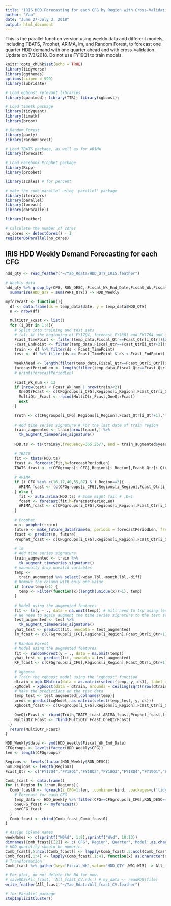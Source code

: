 ```yaml
---
title: "IRIS HDD Forecasting for each CFG by Region with Cross-Validation"
author: "Yao"
date: "June 27-July 3, 2018"
output: html_document
---
```


This is the parallel function version using weekly data and different models, including TBATS, Prophet, ARIMA, lm, and Random Forest, to forecast one quarter HDD demand with one quarter ahead and with cross-validation.
Update on 7/3/2018. Do not use FY19Q1 to train models.

```r
knitr::opts_chunk$set(echo = TRUE)
library(tidyverse)
library(ggthemes)
options(scipen = 999)
library(lubridate)

# Load egboost relevant libraries
library(quantmod); library(TTR); library(xgboost);

# Load timetk package
library(tidyquant)
library(timetk)
library(broom)

# Random Forest
library(party)
library(randomForest)

# Load TBATS package, as well as for ARIMA
library(forecast)

# Load Facebook Prophet package
library(Rcpp)
library(prophet)

library(scales) # for percent

# make the code parallel using 'parallel' package
library(iterators)
library(parallel)
library(foreach)
library(doParallel)

library(feather)
 
# Calculate the number of cores
no_cores <- detectCores() - 1
registerDoParallel(no_cores)
```

## IRIS HDD Weekly Demand Forecasting for each CFG

```r
hdd_qty <- read_feather("~/Yao_Rdata/HDD_QTY_IRIS.feather")

# Weekly data
hdd_qty %>% group_by(CFG, RGN_DESC, Fiscal_Wk_End_Date,Fiscal_Wk,Fiscal_Qtr) %>%
  summarise(HDD_QTY = sum(PART_QTY)) -> HDD_Weekly
```

```r
myforecast <- function(){
  df <- data.frame(ds = temp_data$date, y = temp_data$HDD_QTY)
  n <- nrow(df)
  
  MultiQtr_Fcast <- list()
  for (i_Qtr in 1:4){
    # Split into training and test sets
    # i=1: At the beginning of FY17Q4, forecast FY18Q1 and FY17Q4 and only calculate the accuracy of FY18Q1
    Fcast_TimePoint <- filter(temp_data,Fiscal_Qtr==Fcast_Qtr[i_Qtr])$date[1]
    Fcast_EndPoint <- filter(temp_data,Fiscal_Qtr==Fcast_Qtr[i_Qtr+2])$date[1]
    train <- df %>% filter(ds < Fcast_TimePoint)
    test <- df %>% filter(ds >= Fcast_TimePoint & ds < Fcast_EndPoint)
    
    WeekAhead <- length(filter(temp_data,Fiscal_Qtr==Fcast_Qtr[i_Qtr])$date)
    forecastPeriodLen <- length(filter(temp_data,Fiscal_Qtr==Fcast_Qtr[i_Qtr+1])$date) + WeekAhead
    # print(forecastPeriodLen)
    
    Fcast_Wk_num <- 13
    if (nrow(test) < Fcast_Wk_num | nrow(train)<2){ 
      OneQtrFcast <- c(CFGgroups[i_CFG],Regions[i_Region],Fcast_Qtr[i_Qtr+1],rep(NA,Fcast_Wk_num+1))
      MultiQtr_Fcast <- rbind(MultiQtr_Fcast,OneQtrFcast)
      next
    }
    
    Truth <- c(CFGgroups[i_CFG],Regions[i_Region],Fcast_Qtr[i_Qtr+1],'Truth',tail(test$y,Fcast_Wk_num))
    
    # Add time series signature # For the last date of train region
    train_augmented <- train[nrow(train),] %>%
      tk_augment_timeseries_signature()
    
    HDD.ts <- ts(train$y,frequency=365.25/7, end = train_augmented$year+train_augmented$yday/365.25)
    
    # TBATS
    fit <- tbats(HDD.ts)
    fcast <- forecast(fit,h=forecastPeriodLen)
    TBATS_fcast <- c(CFGgroups[i_CFG],Regions[i_Region],Fcast_Qtr[i_Qtr+1],'TBATS',tail(fcast$mean,Fcast_Wk_num))
    
    # ARIMA
    if (i_CFG %in% c(16,17,40,55,87) & i_Region==3){
      ARIMA_fcast <- (c(CFGgroups[i_CFG],Regions[i_Region],Fcast_Qtr[i_Qtr+1],'ARIMA',rep(NA,Fcast_Wk_num)))
    } else {
      fit <- auto.arima(HDD.ts) # Some might fail # ,D=1
      fcast <- forecast(fit,h=forecastPeriodLen)
      ARIMA_fcast <- c(CFGgroups[i_CFG],Regions[i_Region],Fcast_Qtr[i_Qtr+1],'ARIMA',tail(fcast$mean,Fcast_Wk_num))
    }
    
    # Prophet
    m <- prophet(train)
    future <- make_future_dataframe(m, periods = forecastPeriodLen, freq = 'week',include_history = FALSE)
    fcast <- predict(m, future)
    Prophet_fcast <- c(CFGgroups[i_CFG],Regions[i_Region],Fcast_Qtr[i_Qtr+1],'Prophet',tail(fcast$yhat,Fcast_Wk_num))
    
    # lm
    # Add time series signature
    train_augmented <- train %>%
      tk_augment_timeseries_signature()
    # maunually drop unvalid variables
    temp <-
      train_augmented %>% select(-wday.lbl,-month.lbl,-diff)
    # Remove the column with only one value
    if (nrow(temp)>1) {
      temp <- Filter(function(x)(length(unique(x))>1), temp)
    }
    
    # Model using the augmented features
    fit <- lm(y ~ ., data = na.omit(temp)) # Will need to try using less number of features! Avoid overfitting.
    # We need to again augment the time series signature to the test set.
    test_augmented <- test %>%
      tk_augment_timeseries_signature()
    yhat_test <- predict(fit, newdata = test_augmented)
    lm_fcast <- c(CFGgroups[i_CFG],Regions[i_Region],Fcast_Qtr[i_Qtr+1],'timetk_lm',tail(yhat_test,Fcast_Wk_num))
    
    # Random Forest
    # Model using the augmented features
    fit <- randomForest(y ~ ., data = na.omit(temp))
    yhat_test <- predict(fit, newdata = test_augmented)
    RF_fcast <- c(CFGgroups[i_CFG],Regions[i_Region],Fcast_Qtr[i_Qtr+1],'timetk_RF',tail(yhat_test,Fcast_Wk_num))
    
    # Xgboost
    # Train the xgboost model using the "xgboost" function
    dtrain = xgb.DMatrix(data = as.matrix(select(temp,-y,-ds)), label = temp$y)
    xgModel = xgboost(data = dtrain, nrounds = ceiling(sqrt(nrow(dtrain)))) # sqrt(nrow(dtrain)), I guess
    # Make the predictions on the test data
    temp_test <- test_augmented[,colnames(temp)]
    preds = predict(xgModel, as.matrix(select(temp_test,-y,-ds)))
    Xgboost_fcast <- c(CFGgroups[i_CFG],Regions[i_Region],Fcast_Qtr[i_Qtr+1],'timetk_Xgboost',tail(preds,Fcast_Wk_num))
    
    OneQtrFcast <- rbind(Truth,TBATS_fcast,ARIMA_fcast,Prophet_fcast,lm_fcast,RF_fcast,Xgboost_fcast)
    MultiQtr_Fcast <- rbind(MultiQtr_Fcast,OneQtrFcast)
  }
  return(MultiQtr_Fcast)
}
```


```r
HDD_Weekly$date <- ymd(HDD_Weekly$Fiscal_Wk_End_Date)
CFGgroups <- levels(factor(HDD_Weekly$CFG))
len <- length(CFGgroups)

Regions <- levels(factor(HDD_Weekly$RGN_DESC))
num.Regions <- length(Regions)
Fcast_Qtr <- c("FY17Q4","FY18Q1","FY18Q2","FY18Q3","FY18Q4","FY19Q1","FY19Q2") # This is the time point where you forecast.

Comb_fcast <- data.frame()
for (i_Region in 1:num.Regions){
  Comb_fcast0 <- foreach(i_CFG=1:len, .combine=rbind, .packages=c('tidyverse','forecast','Rcpp','ggthemes','lubridate','tidyquant','timetk','prophet','randomForest','party','quantmod','TTR','xgboost')) %dopar% {
    # Forecast for each CFG
    temp_data <- HDD_Weekly %>% filter(CFG==CFGgroups[i_CFG],RGN_DESC==Regions[i_Region])
    oneCFG_fcast <- myforecast()
    oneCFG_fcast
  }
  Comb_fcast <- rbind(Comb_fcast,Comb_fcast0)
}

# Assign Colume names
weekNames <- c(sprintf("W0%d", 1:9),sprintf("W%d", 10:13))
dimnames(Comb_fcast)[[2]] <- c('CFG','Region','Quarter','Model',as.character(weekNames))
# HDD quntatity should be numeric.
Comb_fcast[,5:ncol(Comb_fcast)] <- lapply(Comb_fcast[,5:ncol(Comb_fcast)], function(x) as.numeric(as.character(x)))
Comb_fcast[,1:4] <- lapply(Comb_fcast[,1:4], function(x) as.character(x))
# Transformation
Comb_fcast %>% gather(key='Fiscal_Wk',value='HDD_QTY',W01:W13) -> All_fcast

# For plot, do not delete the NA for now.
# saveRDS(All_fcast, 'All_fcast_CV.rds') # my_data <- readRDS(file)
write_feather(All_fcast,"~/Yao_Rdata/All_fcast_CV.feather")
```

```r
# for Parallel package
stopImplicitCluster()
```
